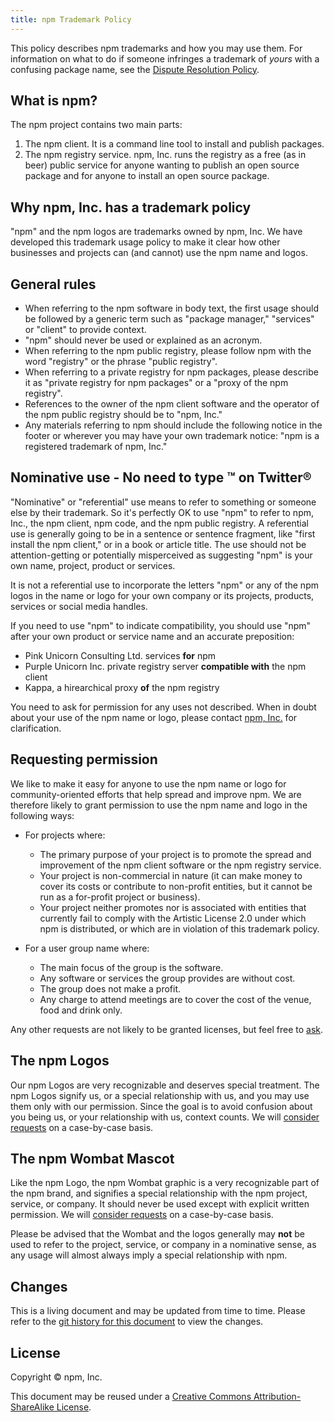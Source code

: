 ```yaml
---
title: npm Trademark Policy
--- 
```


This policy describes npm trademarks and how you may use them.
For information on what to do if someone infringes a trademark of
_yours_ with a confusing package name, see the [Dispute Resolution
Policy](https://docs.npmjs.com/disputes).

## What is npm?

The npm project contains two main parts:

1. The npm client. It is a command line tool to install and publish packages.
2. The npm registry service. npm, Inc. runs the registry as a free (as in beer) public service for anyone
wanting to publish an open source package and for anyone to install an open source package.

## Why npm, Inc. has a trademark policy

"npm" and the npm logos are trademarks owned by npm, Inc. We have developed this trademark usage policy to make it clear how other businesses and projects can (and cannot) use the npm name and logos.

## General rules

* When referring to the npm software in body text, the first usage should be followed by a generic term such as "package manager," "services" or "client" to provide context.
* "npm" should never be used or explained as an acronym.
* When referring to the npm public registry, please follow npm with the word "registry" or the phrase "public registry".
* When referring to a private registry for npm packages, please describe it as "private registry for npm packages" or a "proxy of the npm registry".
* References to the owner of the npm client software and the operator of the npm public registry should be to "npm, Inc."
* Any materials referring to npm should include the following notice in the footer or wherever you may have your own trademark notice: "npm is a registered trademark of npm, Inc."

## Nominative use - No need to type ™ on Twitter&reg;

"Nominative" or "referential" use means to refer to something or someone else by their trademark. So it's perfectly OK to use "npm" to refer to npm, Inc., the npm client, npm code, and the npm public registry. A referential use is generally going to be in a sentence or sentence fragment, like "first install the npm client," or in a book or article title. The use should not be attention-getting or potentially misperceived as suggesting "npm" is your own name, project, product or services.

It is not a referential use to incorporate the letters "npm" or any of the npm logos in the name or logo for your own company or its projects, products, services or social media handles.

If you need to use "npm" to indicate compatibility, you should use "npm" after your own product or service name and an accurate preposition:

* Pink Unicorn Consulting Ltd. services <strong>for</strong> npm
* Purple Unicorn Inc. private registry server <strong>compatible with</strong> the npm client
* Kappa, a hirearchical proxy <strong>of</strong> the npm registry

You need to ask for permission for any uses not described. When in doubt about your use of the npm name or logo, please contact [npm, Inc.](https://www.npmjs.com/contact) for clarification.

## Requesting permission

We like to make it easy for anyone to use the npm name or logo for community-oriented efforts that help spread and improve npm. We are therefore likely to grant permission to use the npm name and logo in the following ways:

* For projects where:
  * The primary purpose of your project is to promote the spread and
  improvement of the npm client software or the npm registry service.
  * Your project is non-commercial in nature (it can make money to cover
  its costs or contribute to non-profit entities, but it cannot be run
  as a for-profit project or business).
  * Your project neither promotes nor is associated with entities that
  currently fail to comply with the Artistic License 2.0 under which
  npm is distributed, or which are in violation of this trademark
  policy.
  
* For a user group name where:
  * The main focus of the group is the software.
  * Any software or services the group provides are without cost.
  * The group does not make a profit.
  * Any charge to attend meetings are to cover the cost of the venue, food and drink only.

Any other requests are not likely to be granted licenses, but feel free to [ask](https://www.npmjs.com/contact).

## The npm Logos

Our npm Logos are very recognizable and deserves special treatment. The
npm Logos signify us, or a special relationship with us, and you
may use them only with our permission. Since the goal is to avoid
confusion about you being us, or your relationship with us, context
counts. We will [consider requests](https://www.npmjs.com/contact) on a case-by-case basis.

## The npm Wombat Mascot

Like the npm Logo, the npm Wombat graphic is a very recognizable
part of the npm brand, and signifies a special relationship with
the npm project, service, or company.  It should never be used except
with explicit written permission.  We will [consider requests](https://www.npmjs.com/contact) on a
case-by-case basis.

Please be advised that the Wombat and the logos generally may
**not** be used to refer to the project, service, or company in a
nominative sense, as any usage will almost always imply a special
relationship with npm.

## Changes

This is a living document and may be updated from time to time.
Please refer to the [git history for this
document](https://github.com/npm/policies/commits/master/trademark.md)
to view the changes.

## License

Copyright &copy; npm, Inc.

This document may be reused under a [Creative Commons
Attribution-ShareAlike
License](https://creativecommons.org/licenses/by-sa/4.0/).

